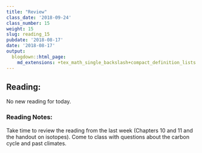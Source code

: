 ```yaml
---
title: "Review"
class_date: '2018-09-24'
class_number: 15
weight: 15
slug: reading_15
pubdate: '2018-08-17'
date: '2018-08-17'
output:
  blogdown::html_page:
    md_extensions: +tex_math_single_backslash+compact_definition_lists
---
```

## Reading:

No new reading for today.

### Reading Notes:

Take time to review the reading from the last week (Chapters 10 and 11 and the
handout on isotopes).
Come to class with questions about the carbon cycle and past climates.
